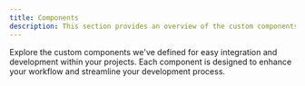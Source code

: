 ```yaml
---
title: Components
description: This section provides an overview of the custom components available in AriaDocs.
---
```


Explore the custom components we've defined for easy integration and development within your projects. Each component is designed to enhance your workflow and streamline your development process.

<OutletWrapper path="/empezando/integraciones" name="zustand" />
